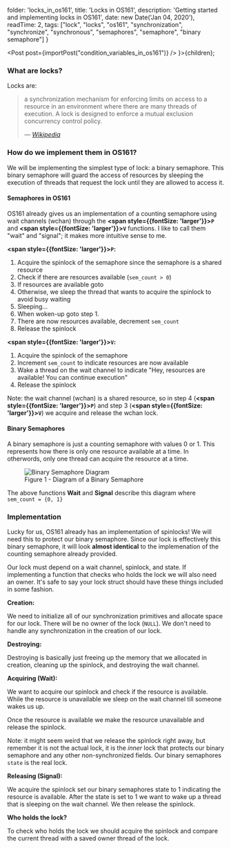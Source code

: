 
  folder: 'locks_in_os161',
  title: 'Locks in OS161',
  description: 'Getting started and implementing locks in OS161',
  date: new Date('Jan 04, 2020'),
  readTime: 2,
  tags: ["lock", "locks", "os161", "synchronization", "synchronize", "synchronous", "semaphores", "semaphore", "binary semaphore"]
}

  <Post post={importPost("condition_variables_in_os161")} />
}>{children}</BlogPost>;

### What are locks?

Locks are:
> a synchronization mechanism for enforcing limits on access to a resource in an environment where there are many threads of execution. A lock is designed to enforce a mutual exclusion concurrency control policy.
>
> — <cite><a href="https://en.wikipedia.org/wiki/Lock_(computer_science)" target="_blank">Wikipedia</a></cite>

### How do we implement them in OS161?

We will be implementing the simplest type of lock: a binary semaphore. This binary semaphore will guard the access
of resources by sleeping the execution of threads that request the lock until they are allowed to access it.

#### Semaphores in OS161

OS161 already gives us an implementation of a counting semaphore using wait channels (wchan) through the 
**<span style={{fontSize: 'larger'}}>`P`</span>** and **<span style={{fontSize: 'larger'}}>`V`</span>** functions.
I like to call them "wait" and "signal"; it makes more intuitive sense to me.

**<span style={{fontSize: 'larger'}}>`P`</span>:**
1. Acquire the spinlock of the semaphore since the semaphore is a shared resource 
2. Check if there are resources available (`sem_count > 0`)
3. If resources are available goto 
4. Otherwise, we sleep the thread that wants to acquire the spinlock to avoid busy waiting
5. Sleeping...
6. When woken-up goto step 1.
7. There are now resources available, decrement `sem_count`
8. Release the spinlock

**<span style={{fontSize: 'larger'}}>`V`</span>:**

1. Acquire the spinlock of the semaphore
2. Increment `sem_count` to indicate resources are now available
3. Wake a thread on the wait channel to indicate "Hey, resources are available! You can continue execution"
4. Release the spinlock

Note: the wait channel (wchan) is a shared resource, so in step 4 (**<span style={{fontSize: 'larger'}}>`P`</span>**) 
and step 3 (**<span style={{fontSize: 'larger'}}>`V`</span>**) we acquire and release the
wchan lock.

#### Binary Semaphores

A binary semaphore is just a counting semaphore with values 0 or 1. This represents how there is only one resource
available at a time. In otherwords, only one thread can acquire the resource at a time.  

<figure>
  <img src="/personal-website/binary_semaphore_dark.svg" alt="Binary Semaphore Diagram"/>
  <figcaption>Figure 1 - Diagram of a Binary Semaphore</figcaption>
</figure>

The above functions **Wait** and **Signal** describe this diagram where `sem_count = {0, 1}`

### Implementation

Lucky for us, OS161 already has an implementation of spinlocks! We will need this to protect our binary semaphore. 
Since our lock is effectively this binary semaphore, it will look **almost identical** to the
implemenation of the counting semaphore already provided. 

Our lock must depend on a wait channel, spinlock, and state. If implementing a function that checks who holds the lock
we will also need an owner. It's safe to say your lock struct should have these things included in some fashion.

**Creation:**

We need to initialize all of our synchronization primitives and allocate space for our lock.
There will be no owner of the lock (`NULL`).
We don't need to handle any synchronization in the creation of our lock.

**Destroying:**

Destroying is basically just freeing up the memory that we allocated in creation, cleaning up the spinlock, and
destroying the wait channel.

**Acquiring (Wait):**

We want to acquire our spinlock and check if the resource is available. While the resource is unavailable 
we sleep on the wait channel till someone wakes us up.

Once the resource is available we make the resource unavailable and release the spinlock.

Note: it might seem weird that we release the spinlock right away, but remember it is not the actual lock, it is
the *inner* lock that protects our binary semaphore and any other non-synchronized fields. Our binary semaphores
`state` is the real lock.

**Releasing (Signal):**

We acquire the spinlock set our binary semaphores state to 1 indicating the resource is available. After the state
is set to 1 we want to wake up a thread that is sleeping on the wait channel. We then release the spinlock.

**Who holds the lock?**

To check who holds the lock we should acquire the spinlock and compare the current thread with a saved owner thread
of the lock.
